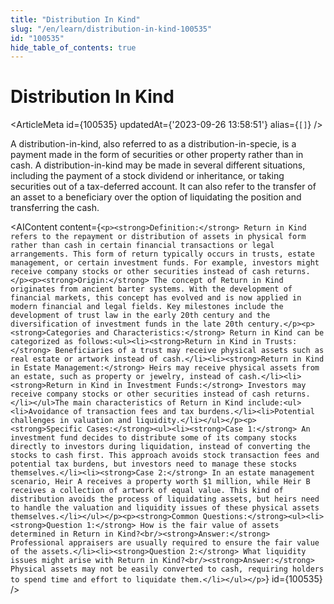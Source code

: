 ```yaml
---
title: "Distribution In Kind"
slug: "/en/learn/distribution-in-kind-100535"
id: "100535"
hide_table_of_contents: true
---
```



# Distribution In Kind

<ArticleMeta id={100535} updatedAt={'2023-09-26 13:58:51'} alias={`[]`} />
<div className='border-solid border-b border-t-0 my-4 border-[var(--ifm-color-gray-300)]' />

A distribution-in-kind, also referred to as a distribution-in-specie, is a payment made in the form of securities or other property rather than in cash. A distribution-in-kind may be made in several different situations, including the payment of a stock dividend or inheritance, or taking securities out of a tax-deferred account. It can also refer to the transfer of an asset to a beneficiary over the option of liquidating the position and transferring the cash.

<AIContent content={`<p><strong>Definition:</strong> Return in Kind refers to the repayment or distribution of assets in physical form rather than cash in certain financial transactions or legal arrangements. This form of return typically occurs in trusts, estate management, or certain investment funds. For example, investors might receive company stocks or other securities instead of cash returns.</p><p><strong>Origin:</strong> The concept of Return in Kind originates from ancient barter systems. With the development of financial markets, this concept has evolved and is now applied in modern financial and legal fields. Key milestones include the development of trust law in the early 20th century and the diversification of investment funds in the late 20th century.</p><p><strong>Categories and Characteristics:</strong> Return in Kind can be categorized as follows:<ul><li><strong>Return in Kind in Trusts:</strong> Beneficiaries of a trust may receive physical assets such as real estate or artwork instead of cash.</li><li><strong>Return in Kind in Estate Management:</strong> Heirs may receive physical assets from an estate, such as property or jewelry, instead of cash.</li><li><strong>Return in Kind in Investment Funds:</strong> Investors may receive company stocks or other securities instead of cash returns.</li></ul>The main characteristics of Return in Kind include:<ul><li>Avoidance of transaction fees and tax burdens.</li><li>Potential challenges in valuation and liquidity.</li></ul></p><p><strong>Specific Cases:</strong><ul><li><strong>Case 1:</strong> An investment fund decides to distribute some of its company stocks directly to investors during liquidation, instead of converting the stocks to cash first. This approach avoids stock transaction fees and potential tax burdens, but investors need to manage these stocks themselves.</li><li><strong>Case 2:</strong> In an estate management scenario, Heir A receives a property worth $1 million, while Heir B receives a collection of artwork of equal value. This kind of distribution avoids the process of liquidating assets, but heirs need to handle the valuation and liquidity issues of these physical assets themselves.</li></ul></p><p><strong>Common Questions:</strong><ul><li><strong>Question 1:</strong> How is the fair value of assets determined in Return in Kind?<br/><strong>Answer:</strong> Professional appraisers are usually required to ensure the fair value of the assets.</li><li><strong>Question 2:</strong> What liquidity issues might arise with Return in Kind?<br/><strong>Answer:</strong> Physical assets may not be easily converted to cash, requiring holders to spend time and effort to liquidate them.</li></ul></p>`} id={100535} />

